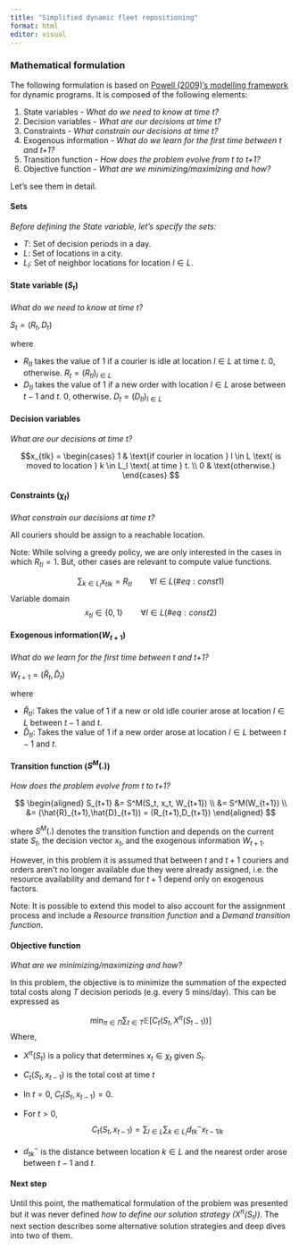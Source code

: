 ```yaml
---
title: "Simplified dynamic fleet repositioning"
format: html
editor: visual
---
```



### Mathematical formulation

The following formulation is based on [Powell (2009)’s modelling framework](https://castlelab.princeton.edu/html/Papers/EORMS-ADP_Modeling_Dec72009.pdf) for
dynamic programs. It is composed of the following elements:

1. State variables - *What do we need to know at time t?*
2. Decision variables - *What are our decisions at time $t$?*
3. Constraints - *What constrain our decisions at time $t$?*
4. Exogenous information - *What do we learn for the first time between t and t+1?*
5. Transition function - *How does the problem evolve from t to t+1?*
6. Objective function - *What are we minimizing/maximizing and how?*

Let's see them in detail.

#### Sets
*Before defining the State variable, let's specify the sets:*

* $T$: Set of decision periods in a day.
* $L$: Set of locations in a city.
* $L_l$: Set of neighbor locations for location $l \in L$.
<!-- * $C$: Set of all possible couriers in time horizon $T$. -->
<!-- * $O$: Set of all possible orders in time horizon $T$. -->

#### State variable ($S_t$)
*What do we need to know at time t?*

$S_t=(R_t, D_t)$

where

* $R_{tl}$ takes the value of $1$ if a courier is idle at location $l \in L$ at time $t$. $0$, otherwise. $R_{t}=(R_{tl})_{ l \in L}$
* $D_{tl}$ takes the value of $1$ if a new order with location $l \in L$ arose between $t-1$ and $t$. $0$, otherwise. $D_{t}=(D_{tl})_{l \in L}$


#### Decision variables
*What are our decisions at time $t$?*

$$x_{tlk} = \begin{cases}
  1 & \text{if courier in location } l \in L  \text{ is moved to location } k \in L_l \text{ at time } t. \\
  0 & \text{otherwise.}
\end{cases}
$$

#### Constraints ($\chi_t$)
*What constrain our decisions at time $t$?*

All couriers should be assign to a reachable location.

::: {.column-margin}
Note: While solving a greedy policy, we are only interested in the cases in which $R_{tl} = 1$. But, other cases are relevant to compute value functions.
:::

$$
\sum_{k \in L_l}x_{tlk} = R_{tl} \qquad  \forall l \in L (\#eq:const1)
$$
Variable domain
$$
x_{tl} \in \{0, 1\} \qquad \forall l \in L (\#eq:const2)
$$

#### Exogenous information($W_{t+1}$)
*What do we learn for the first time between t and t+1?*

$W_{t+1} = (\hat{R}_t, \hat{D}_t)$

where

* $\hat{R}_{tl}$: Takes the value of 1 if a new or old idle courier arose at location $l \in L$ between $t-1$ and $t$.
* $\hat{D}_{tl}$: Takes the value of 1 if a new order arose at location $l \in L$ between $t-1$ and $t$.

#### Transition function ($S^M(.)$)
*How does the problem evolve from t to t+1?*

$$
\begin{aligned}
S_{t+1} &= S^M(S_t, x_t, W_{t+1}) \\
        &= S^M(W_{t+1}) \\
        &= (\hat{R}_{t+1},\hat{D}_{t+1}) 
        = (R_{t+1},D_{t+1})
\end{aligned}
$$

where $S^M(.)$ denotes the transition function and depends on the current state $S_t$, the decision vector $x_t$, and the exogenous information $W_{t+1}$. 

However, in this problem it is assumed that between $t$ and $t+1$ couriers and orders aren't no longer available due they were already assigned, i.e. the resource availability and demand for $t+1$ depend only on exogenous factors. 

::: {.column-margin}
Note: It is possible to extend this model to also account for the assignment process and include a  *Resource transition function* and a *Demand transition function*.
:::

#### Objective function
*What are we minimizing/maximizing and how?*

In this problem, the objective is to minimize the summation of the expected total costs along $T$ decision periods (e.g. every 5 mins/day). This can be expressed as

$$
\min_{\pi \in \Pi}\sum_{t \in T}\mathbb{E}[C_t(S_t,X^\pi(S_{t-1}))]
$$
Where,

* $X^\pi(S_t)$ is a policy that determines $x_t \in \chi_t$ given $S_t$.
* $C_t(S_t,x_{t-1})$ is the total cost at time $t$
* In $t = 0$, $C_t(S_t,x_{t-1}) = 0$.
* For $t > 0$,
$$
C_t(S_t,x_{t-1}) = \sum_{l \in L}\sum_{k \in L_l}d^-_{tk}x_{t-1lk}
$$

* $d^-_{tk}$ is the distance between location $k \in L$ and the nearest order arose between $t-1$ and $t$.

#### Next step

Until this point, the mathematical formulation of the problem was presented but it was never defined *how to define our solution strategy ($X^\pi(S_t)$)*. The next section describes some alternative solution strategies and deep dives into two of them.

